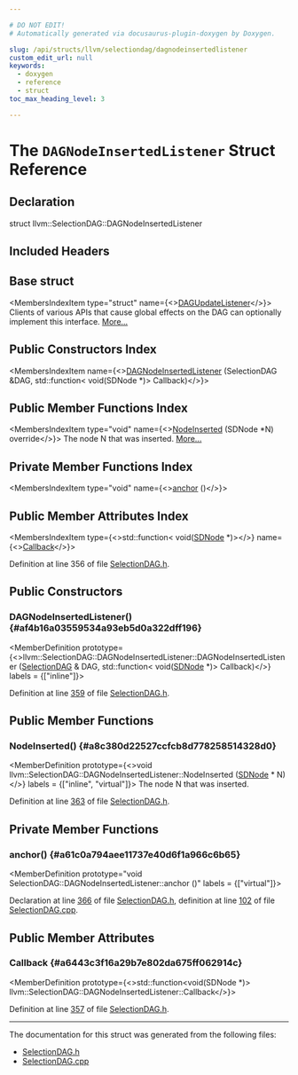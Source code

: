 ```yaml
---

# DO NOT EDIT!
# Automatically generated via docusaurus-plugin-doxygen by Doxygen.

slug: /api/structs/llvm/selectiondag/dagnodeinsertedlistener
custom_edit_url: null
keywords:
  - doxygen
  - reference
  - struct
toc_max_heading_level: 3

---
```





# The `DAGNodeInsertedListener` Struct Reference

<DoxygenPage pluginConfig={pluginConfig}>



## Declaration

<CodeBlock>struct llvm::SelectionDAG::DAGNodeInsertedListener</CodeBlock>

## Included Headers

<IncludesList>
<IncludesListItem
  filePath="llvm/CodeGen/SelectionDAG.h"
  permalink="/docs/api/files/include/include/llvm/include/llvm/codegen/selectiondag-h"
  isLocal="true" />
</IncludesList>

## Base struct

<MembersIndex>

<MembersIndexItem
  type="struct"
  name={<><a href="/docs/api/structs/llvm/selectiondag/dagupdatelistener">DAGUpdateListener</a></>}>
Clients of various APIs that cause global effects on the DAG can optionally implement this interface. <a href="/docs/api/structs/llvm/selectiondag/dagupdatelistener/#details">More...</a>
</MembersIndexItem>

</MembersIndex>

## Public Constructors Index

<MembersIndex>

<MembersIndexItem
  name={<><a href="#af4b16a03559534a93eb5d0a322dff196">DAGNodeInsertedListener</a> (SelectionDAG &amp;DAG, std::function&lt; void(SDNode &#42;)&gt; Callback)</>}>
</MembersIndexItem>

</MembersIndex>

## Public Member Functions Index

<MembersIndex>

<MembersIndexItem
  type="void"
  name={<><a href="#a8c380d22527ccfcb8d778258514328d0">NodeInserted</a> (SDNode &#42;N) override</>}>
The node N that was inserted. <a href="#a8c380d22527ccfcb8d778258514328d0">More...</a>
</MembersIndexItem>

</MembersIndex>

## Private Member Functions Index

<MembersIndex>

<MembersIndexItem
  type="void"
  name={<><a href="#a61c0a794aee11737e40d6f1a966c6b65">anchor</a> ()</>}>
</MembersIndexItem>

</MembersIndex>

## Public Member Attributes Index

<MembersIndex>

<MembersIndexItem
  type={<>std::function&lt; void(<a href="/docs/api/classes/llvm/sdnode">SDNode</a> &#42;)&gt;</>}
  name={<><a href="#a6443c3f16a29b7e802da675ff062914c">Callback</a></>}>
</MembersIndexItem>

</MembersIndex>


Definition at line 356 of file <a href="/docs/api/files/include/include/llvm/include/llvm/codegen/selectiondag-h">SelectionDAG.h</a>.

<SectionDefinition>

## Public Constructors

### DAGNodeInsertedListener() {#af4b16a03559534a93eb5d0a322dff196}

<MemberDefinition
  prototype={<>llvm::SelectionDAG::DAGNodeInsertedListener::DAGNodeInsertedListener (<a href="/docs/api/classes/llvm/selectiondag">SelectionDAG</a> &amp; DAG, std::function&lt; void(<a href="/docs/api/classes/llvm/sdnode">SDNode</a> &#42;)&gt; Callback)</>}
  labels = {["inline"]}>

Definition at line <a href="/docs/api/files/include/include/llvm/include/llvm/codegen/selectiondag-h/#l00359">359</a> of file <a href="/docs/api/files/include/include/llvm/include/llvm/codegen/selectiondag-h">SelectionDAG.h</a>.
</MemberDefinition>

</SectionDefinition>

<SectionDefinition>

## Public Member Functions

### NodeInserted() {#a8c380d22527ccfcb8d778258514328d0}

<MemberDefinition
  prototype={<>void llvm::SelectionDAG::DAGNodeInsertedListener::NodeInserted (<a href="/docs/api/classes/llvm/sdnode">SDNode</a> &#42; N)</>}
  labels = {["inline", "virtual"]}>
The node N that was inserted.

Definition at line <a href="/docs/api/files/include/include/llvm/include/llvm/codegen/selectiondag-h/#l00363">363</a> of file <a href="/docs/api/files/include/include/llvm/include/llvm/codegen/selectiondag-h">SelectionDAG.h</a>.
</MemberDefinition>

</SectionDefinition>

<SectionDefinition>

## Private Member Functions

### anchor() {#a61c0a794aee11737e40d6f1a966c6b65}

<MemberDefinition
  prototype="void SelectionDAG::DAGNodeInsertedListener::anchor ()"
  labels = {["virtual"]}>

Declaration at line <a href="/docs/api/files/include/include/llvm/include/llvm/codegen/selectiondag-h/#l00366">366</a> of file <a href="/docs/api/files/include/include/llvm/include/llvm/codegen/selectiondag-h">SelectionDAG.h</a>, definition at line <a href="/docs/api/files/lib/lib/codegen/lib/codegen/selectiondag/selectiondag-cpp/#l00102">102</a> of file <a href="/docs/api/files/lib/lib/codegen/lib/codegen/selectiondag/selectiondag-cpp">SelectionDAG.cpp</a>.
</MemberDefinition>

</SectionDefinition>

<SectionDefinition>

## Public Member Attributes

### Callback {#a6443c3f16a29b7e802da675ff062914c}

<MemberDefinition
  prototype={<>std::function&lt;void(SDNode &#42;)&gt; llvm::SelectionDAG::DAGNodeInsertedListener::Callback</>}>

Definition at line <a href="/docs/api/files/include/include/llvm/include/llvm/codegen/selectiondag-h/#l00357">357</a> of file <a href="/docs/api/files/include/include/llvm/include/llvm/codegen/selectiondag-h">SelectionDAG.h</a>.
</MemberDefinition>

</SectionDefinition>

<hr/>

The documentation for this struct was generated from the following files:

<ul>
<li><a href="/docs/api/files/include/include/llvm/include/llvm/codegen/selectiondag-h">SelectionDAG.h</a></li>
<li><a href="/docs/api/files/lib/lib/codegen/lib/codegen/selectiondag/selectiondag-cpp">SelectionDAG.cpp</a></li>
</ul>

</DoxygenPage>
